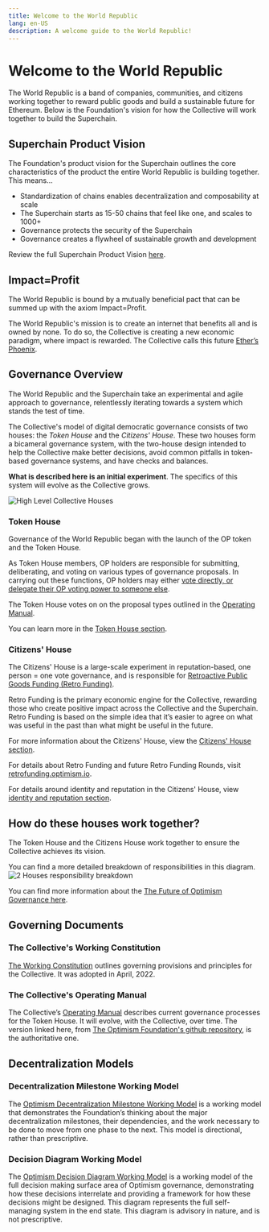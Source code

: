 ```yaml
---
title: Welcome to the World Republic
lang: en-US
description: A welcome guide to the World Republic!
---
```


# Welcome to the World Republic

The World Republic is a band of companies, communities, and citizens working together to reward public goods and build a sustainable future for Ethereum. Below is the Foundation's vision for how the Collective will work together to build the Superchain.

## Superchain Product Vision

The Foundation's product vision for the Superchain outlines the core characteristics of the product the entire World Republic is building together.  This means...

* Standardization of chains enables decentralization and composability at scale
* The Superchain starts as 15-50 chains that feel like one, and scales to 1000+
* Governance protects the security of the Superchain
* Governance creates a flywheel of sustainable growth and development

Review the full Superchain Product Vision [here](https://gov.optimism.io/t/superchain-product-vision).

## Impact=Profit

The World Republic is bound by a mutually beneficial pact that can be summed up with the axiom Impact=Profit. 

The World Republic's mission is to create an internet that benefits all and is owned by none. To do so, the Collective is creating a new economic paradigm, where impact is rewarded. The Collective calls this future [Ether’s Phoenix](https://optimism.mirror.xyz/x4LGFwa6RJ_opOaCOwr_VGk04Lp3of41H8ynWaFB27E).

## Governance Overview

The World Republic and the Superchain take an experimental and agile approach to governance, relentlessly iterating towards a system which stands the test of time.

The Collective's model of digital democratic governance consists of two houses: the _Token House_ and the _Citizens' House_. These two houses form a bicameral governance system, with the two-house design intended to help the Collective make better decisions, avoid common pitfalls in token-based governance systems, and have checks and balances.

**What is described here is an initial experiment**. The specifics of this system will evolve as the Collective grows.

![High Level Collective Houses](/img/welcome/high-level-gov-houses.svg)

### Token House

Governance of the World Republic began with the launch of the OP token and the Token House.

As Token House members, OP holders are responsible for submitting, deliberating, and voting on various types of governance proposals.
In carrying out these functions, OP holders may either [vote directly, or delegate their OP voting power to someone else](https://community.optimism.io/docs/governance/howto-delegate/).

The Token House votes on on the proposal types outlined in the [Operating Manual](https://github.com/ethereum-optimism/OPerating-manual/blob/main/manual.md#valid-proposal-types).

You can learn more in the [Token House section](/token-house/token-house-overview).

### Citizens' House

The Citizens' House is a large-scale experiment in reputation-based, one person = one vote governance, and is responsible for [Retroactive Public Goods Funding (Retro Funding)](https://medium.com/ethereum-optimism/retroactive-public-goods-funding-33c9b7d00f0c).

Retro Funding is the primary economic engine for the Collective, rewarding those who create positive impact across the Collective and the Superchain. Retro Funding is based on the simple idea that it’s easier to agree on what was useful in the past than what might be useful in the future.

For more information about the Citizens' House, view the [Citizens' House section](/citizens-house/citizen-house-overview).

For details about Retro Funding and future Retro Funding Rounds, visit [retrofunding.optimism.io](https://retrofunding.optimism.io/).

For details around identity and reputation in the Citizens' House, view [identity and reputation section](/identity/identity-and-rep).

## How do these houses work together?

The Token House and the Citizens House work together to ensure the Collective achieves its vision.

You can find a more detailed breakdown of responsibilities in this diagram.
![2 Houses responsibility breakdown](/img/welcome/two-houses-responsibilities.png)

You can find more information about the [The Future of Optimism Governance here](https://optimism.mirror.xyz/PLrAQgE1EGRo7GRrFoztplFChnUZda4DFGW3dkQayxY).

## Governing Documents

### The Collective's Working Constitution

[The Working Constitution](https://gov.optimism.io/t/working-constitution-of-the-optimism-collective/55) outlines governing provisions and principles for the Collective. It was adopted in April, 2022.

### The Collective's Operating Manual

The Collective’s [Operating Manual](https://github.com/ethereum-optimism/OPerating-manual/blob/main/manual.md) describes current governance processes for the Token House. It will evolve, with the Collective, over time. The version linked here, from [The Optimism Foundation's github repository](https://github.com/ethereum-optimism/OPerating-manual), is the authoritative one.

## Decentralization Models

### Decentralization Milestone Working Model

The [Optimism Decentralization Milestone Working Model](https://docs.google.com/spreadsheets/d/1IpL0oTd3AgNBu_eWdjP9EjbQfZjq-_Nd3yU1H2ke3vY/edit?gid=0#gid=0) is a working model that demonstrates the Foundation’s thinking about the major decentralization milestones, their dependencies, and the work necessary to be done to move from one phase to the next. This model is directional, rather than prescriptive.

### Decision Diagram Working Model

The [Optimism Decision Diagram Working Model](https://www.figma.com/board/iXqyKmLJeBeplKpJBHDI7G/PUBLIC%3A-Optimism-Decision-Diagram-Working-Model?node-id=0-1&node-type=canvas&t=QLiz1uM1DepwYyHy-0) is a working model of the full decision making surface area of Optimism governance, demonstrating how these decisions interrelate and providing a framework for how these decisions might be designed. This diagram represents the full self-managing system in the end state. This diagram is advisory in nature, and is not prescriptive.
